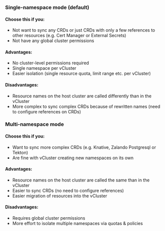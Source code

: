 
### Single-namespace mode (default)

#### Choose this if you:

* Not want to sync any CRDs or just CRDs with only a few references to other resources (e.g. Cert Manager or External Secrets)
* Not have any global cluster permissions

#### Advantages:
* No cluster-level permissions required
* Single namespace per vCluster
* Easier isolation (single resource quota, limit range etc. per vCluster)

#### Disadvantages:
* Resource names on the host cluster are called differently than in the vCluster
* More complex to sync complex CRDs because of rewritten names (need to configure references on CRDs)

### Multi-namespace mode

#### Choose this if you:
* Want to sync more complex CRDs (e.g. Knative, Zalando Postgresql or Tekton)
* Are fine with vCluster creating new namespaces on its own

#### Advantages:
* Resource names on the host cluster are called the same than in the vCluster
* Easier to sync CRDs (no need to configure references)
* Easier migration of resources into the vCluster

#### Disadvantages:
* Requires global cluster permissions
* More effort to isolate multiple namespaces via quotas & policies
